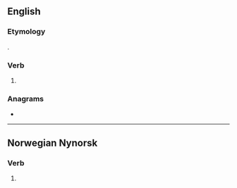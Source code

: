 ==English==

===Etymology===
{{suffix|en|bite|est|nocat=1}}.

===Verb===
{{head|en|verb form}}

# {{en-archaic second-person singular of|bite}}

===Anagrams===
* {{anagrams|en|a=beistt|bitset|tibets}}

----

==Norwegian Nynorsk==

===Verb===
{{head|nn|verb form}}

# {{infl of|nn|bitast||sup}}